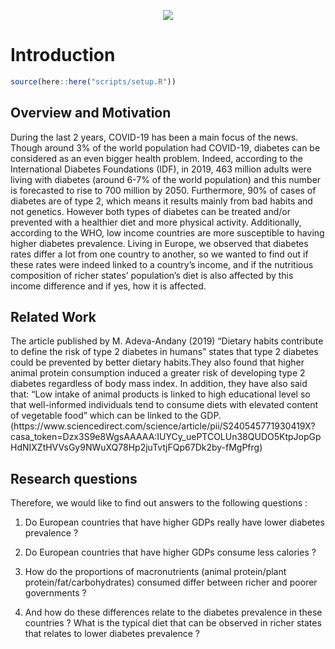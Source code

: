 <p align="center">
![](../diab.png)
</p>

# Introduction

```r
source(here::here("scripts/setup.R"))
```

## Overview and Motivation

During the last 2 years, COVID-19 has been a main focus of the news. Though around 3% of the world population had COVID-19, diabetes can be considered as an even bigger health problem. Indeed, according to the International Diabetes Foundations (IDF), in 2019, 463 million adults were living with diabetes (around 6-7% of the world population) and this number is forecasted to rise to 700 million by 2050. Furthermore, 90% of cases of diabetes are of type 2, which means it results mainly from bad habits and not genetics. However both types of diabetes can be treated and/or prevented with a healthier diet and more physical activity. Additionally, according to the WHO, low income countries are more susceptible to having higher diabetes prevalence. Living in Europe, we observed that diabetes rates differ a lot from one country to another, so we wanted to find out if these rates were indeed linked to a country’s income, and if the nutritious composition of richer states’ population’s diet is also affected by this income difference and if yes, how it is affected. 

## Related Work

The article published by M. Adeva-Andany (2019) “Dietary habits contribute to define the risk of type 2 diabetes in humans” states that type 2 diabetes could be prevented by better  dietary habits.They also found that higher animal protein consumption induced a greater risk of developing type 2 diabetes regardless of body mass index. In addition, they have also said that: "Low intake of animal products is linked to high educational level so that well-informed individuals tend to consume diets with elevated content of vegetable food" which can be linked to the GDP. (https://www.sciencedirect.com/science/article/pii/S240545771930419X?casa_token=Dzx3S9e8WgsAAAAA:IUYCy_uePTCOLUn38QUDO5KtpJopGpHdNIXZtHVVsGy9NWuXQ78Hp2juTvtjFQp67Dk2by-fMgPfrg) 
  

## Research questions

Therefore, we would like to find out answers to the following questions :

  1. Do European countries that have higher GDPs really have lower diabetes prevalence ?

  2. Do European countries that have higher GDPs consume less calories ?

  3. How do the proportions of macronutrients (animal protein/plant protein/fat/carbohydrates) consumed differ between richer and poorer governments ?

  4. And how do these differences relate to the diabetes prevalence in these countries ? What is the typical diet that can be observed in richer states that relates to lower diabetes prevalence ?